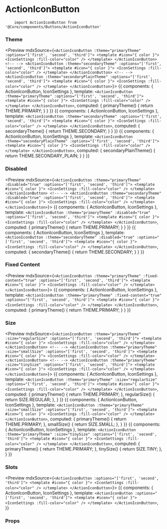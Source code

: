 
<Meta title="Components API|ActionIconButton" />

# ActionIconButton

<Description of={ActionIconButton} />

```
    import ActionIconButton from '@Core/components/Buttons/ActionIconButton'
```

### Theme

<Preview mdxSource={`
    <ActionIconButton :theme="primaryTheme" :options="['first', 'second', 'third']">
        <template #icon="{ color }">
            <IconSettings :fill-color="color" />
        </template>
    </ActionIconButton>
    <!-- -->
    <ActionIconButton :theme="secondaryTheme" :options="['first', 'second', 'third']">
        <template #icon="{ color }">
            <IconSettings :fill-color="color" />
        </template>
    </ActionIconButton>
    <!-- -->
    <ActionIconButton :theme="secondaryPlainTheme" :options="['first', 'second', 'third']">
        <template #icon="{ color }">
            <IconSettings :fill-color="color" />
        </template>
    </ActionIconButton>
`}>
    <Story name="primary">
        {{
            components: { ActionIconButton, IconSettings },
            template: `
                <ActionIconButton :theme="primaryTheme" :options="['first', 'second', 'third']">
                    <template #icon="{ color }">
                        <IconSettings :fill-color="color" />
                    </template>
                </ActionIconButton>
            `,
            computed: {
                primaryTheme() {
                    return THEME.PRIMARY;
                }
            }
        }}
    </Story>
    <Story name="secondary">
        {{
            components: { ActionIconButton, IconSettings },
            template: `
                <ActionIconButton :theme="secondaryTheme" :options="['first', 'second', 'third']">
                    <template #icon="{ color }">
                        <IconSettings :fill-color="color" />
                    </template>
                </ActionIconButton>
            `,
            computed: {
                secondaryTheme() {
                    return THEME.SECONDARY;
                }
            }
        }}
    </Story>
    <Story name="secondary-plain">
        {{
            components: { ActionIconButton, IconSettings },
            template: `
                <ActionIconButton :theme="secondaryPlainTheme" :options="['first', 'second', 'third']">
                    <template #icon="{ color }">
                        <IconSettings :fill-color="color" />
                    </template>
                </ActionIconButton>
            `,
            computed: {
                secondaryPlainTheme() {
                    return THEME.SECONDARY_PLAIN;
                }
            }
        }}
    </Story>
</Preview>

### Disabled

<Preview mdxSource={`
    <ActionIconButton :theme="primaryTheme" :disabled="true" :options="['first', 'second', 'third']">
        <template #icon="{ color }">
            <IconSettings :fill-color="color" />
        </template>
    </ActionIconButton>
    <!-- -->
    <ActionIconButton :theme="secondaryTheme" :disabled="true" :options="['first', 'second', 'third']">
        <template #icon="{ color }">
            <IconSettings :fill-color="color" />
        </template>
    </ActionIconButton>
`}>
    <Story name="disabled-primary">
        {{
            components: { ActionIconButton, IconSettings },
            template: `
                <ActionIconButton :theme="primaryTheme" :disabled="true" :options="['first', 'second', 'third']">
                    <template #icon="{ color }">
                        <IconSettings :fill-color="color" />
                    </template>
                </ActionIconButton>
            `,
            computed: {
                primaryTheme() {
                    return THEME.PRIMARY;
                }
            }
        }}
    </Story>
    <Story name="disabled-secondary">
        {{
            components: { ActionIconButton, IconSettings },
            template: `
                <ActionIconButton :theme="secondaryTheme" :disabled="true" :options="['first', 'second', 'third']">
                    <template #icon="{ color }">
                        <IconSettings :fill-color="color" />
                    </template>
                </ActionIconButton>
            `,
            computed: {
                secondaryTheme() {
                    return THEME.SECONDARY;
                }
            }
        }}
    </Story>
</Preview>

### Fixed Content

<Preview mdxSource={`
    <ActionIconButton :theme="primaryTheme" :fixed-content="true" :options="['first', 'second', 'third']">
        <template #icon="{ color }">
            <IconSettings :fill-color="color" />
        </template>
    </ActionIconButton>
`}>
    <Story name="fixed-content">
        {{
            components: { ActionIconButton, IconSettings },
            template: `
                <ActionIconButton :theme="primaryTheme" :fixed-content="true" :options="['first', 'second', 'third']">
                    <template #icon="{ color }">
                        <IconSettings :fill-color="color" />
                    </template>
                </ActionIconButton>
            `,
            computed: {
                primaryTheme() {
                    return THEME.PRIMARY;
                }
            }
        }}
    </Story>
</Preview>

### Size

<Preview mdxSource={`
    <ActionIconButton :theme="primaryTheme" :size="regularSize" :options="['first', 'second', 'third']">
        <template #icon="{ color }">
            <IconSettings :fill-color="color" />
        </template>
    </ActionIconButton>
    <!-- -->
    <ActionIconButton :theme="primaryTheme" :size="smallSize" :options="['first', 'second', 'third']">
        <template #icon="{ color }">
            <IconSettings :fill-color="color" />
        </template>
    </ActionIconButton>
    <!-- -->
    <ActionIconButton :theme="primaryTheme" :size="tinySize" :options="['first', 'second', 'third']">
        <template #icon="{ color }">
            <IconSettings :fill-color="color" />
        </template>
    </ActionIconButton>
`}>
    <Story name="regular">
        {{
            components: { ActionIconButton, IconSettings },
            template: `
                <ActionIconButton :theme="primaryTheme" :size="regularSize" :options="['first', 'second', 'third']">
                    <template #icon="{ color }">
                        <IconSettings :fill-color="color" />
                    </template>
                </ActionIconButton>
            `,
            computed: {
                primaryTheme() {
                    return THEME.PRIMARY;
                },
                regularSize() {
                    return SIZE.REGULAR;
                },
            }
        }}
    </Story>
    <Story name="small">
        {{
            components: { ActionIconButton, IconSettings },
            template: `
                <ActionIconButton :theme="primaryTheme" :size="smallSize" :options="['first', 'second', 'third']">
                    <template #icon="{ color }">
                        <IconSettings :fill-color="color" />
                    </template>
                </ActionIconButton>
            `,
            computed: {
                primaryTheme() {
                    return THEME.PRIMARY;
                },
                smallSize() {
                    return SIZE.SMALL;
                },
            }
        }}
    </Story>
    <Story name="tiny">
        {{
            components: { ActionIconButton, IconSettings },
            template: `
                <ActionIconButton :theme="primaryTheme" :size="tinySize" :options="['first', 'second', 'third']">
                    <template #icon="{ color }">
                        <IconSettings :fill-color="color" />
                    </template>
                </ActionIconButton>
            `,
            computed: {
                primaryTheme() {
                    return THEME.PRIMARY;
                },
                tinySize() {
                    return SIZE.TINY;
                },
            }
        }}
    </Story>
</Preview>

### Slots

<Preview mdxSource={`
    <ActionIconButton :options="['first', 'second', 'third']">
        <template #icon="{ color }">
            <IconSettings :fill-color="color" />
        </template>
    </ActionIconButton>
`}>
    <Story name="icon">
        {{
            components: { ActionIconButton, IconSettings },
            template: `
                <ActionIconButton :options="['first', 'second', 'third']">
                    <template #icon="{ color }">
                        <IconSettings :fill-color="color" />
                    </template>
                </ActionIconButton>
            `,
        }}
    </Story>
</Preview>

### Props

<Props of={ActionIconButton} />
